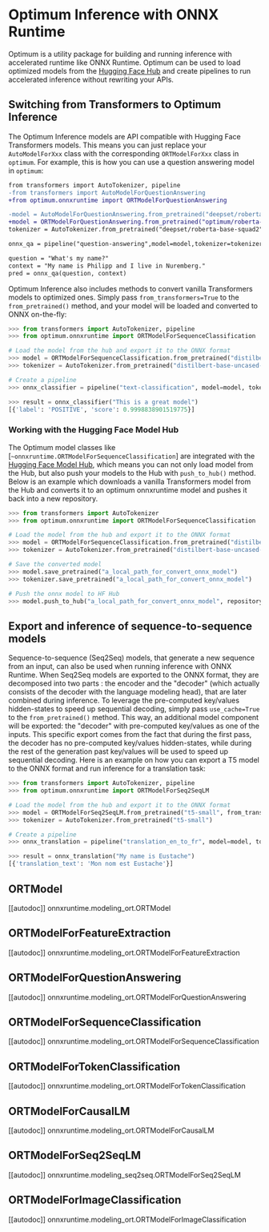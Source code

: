 <!--Copyright 2022 The HuggingFace Team. All rights reserved.

Licensed under the Apache License, Version 2.0 (the "License"); you may not use this file except in compliance with
the License. You may obtain a copy of the License at

http://www.apache.org/licenses/LICENSE-2.0

Unless required by applicable law or agreed to in writing, software distributed under the License is distributed on
an "AS IS" BASIS, WITHOUT WARRANTIES OR CONDITIONS OF ANY KIND, either express or implied. See the License for the
specific language governing permissions and limitations under the License.
-->

# Optimum Inference with ONNX Runtime

Optimum is a utility package for building and running inference with accelerated runtime like ONNX Runtime.
Optimum can be used to load optimized models from the [Hugging Face Hub](hf.co/models) and create pipelines
to run accelerated inference without rewriting your APIs.

## Switching from Transformers to Optimum Inference

The Optimum Inference models are API compatible with Hugging Face Transformers models. This means you can just replace your `AutoModelForXxx` class with the corresponding `ORTModelForXxx` class in `optimum`. For example, this is how you can use a question answering model in `optimum`:

```diff
from transformers import AutoTokenizer, pipeline
-from transformers import AutoModelForQuestionAnswering
+from optimum.onnxruntime import ORTModelForQuestionAnswering

-model = AutoModelForQuestionAnswering.from_pretrained("deepset/roberta-base-squad2") # pytorch checkpoint
+model = ORTModelForQuestionAnswering.from_pretrained("optimum/roberta-base-squad2") # onnx checkpoint
tokenizer = AutoTokenizer.from_pretrained("deepset/roberta-base-squad2")

onnx_qa = pipeline("question-answering",model=model,tokenizer=tokenizer)

question = "What's my name?"
context = "My name is Philipp and I live in Nuremberg."
pred = onnx_qa(question, context)
```

Optimum Inference also includes methods to convert vanilla Transformers models to optimized ones. Simply pass `from_transformers=True` to the `from_pretrained()` method, and your model will be loaded and converted to ONNX on-the-fly:

```python
>>> from transformers import AutoTokenizer, pipeline
>>> from optimum.onnxruntime import ORTModelForSequenceClassification

# Load the model from the hub and export it to the ONNX format
>>> model = ORTModelForSequenceClassification.from_pretrained("distilbert-base-uncased-finetuned-sst-2-english", from_transformers=True)
>>> tokenizer = AutoTokenizer.from_pretrained("distilbert-base-uncased-finetuned-sst-2-english")

# Create a pipeline
>>> onnx_classifier = pipeline("text-classification", model=model, tokenizer=tokenizer)

>>> result = onnx_classifier("This is a great model")
[{'label': 'POSITIVE', 'score': 0.9998838901519775}]
```

### Working with the Hugging Face Model Hub

The Optimum model classes like [`~onnxruntime.ORTModelForSequenceClassification`] are integrated with the [Hugging Face Model Hub](https://hf.co/models), which means you can not only
load model from the Hub, but also push your models to the Hub with `push_to_hub()` method. Below is an example which downloads a vanilla Transformers model
from the Hub and converts it to an optimum onnxruntime model and pushes it back into a new repository.

<!-- TODO: Add Quantizer into example when UX improved -->
```python
>>> from transformers import AutoTokenizer
>>> from optimum.onnxruntime import ORTModelForSequenceClassification

# Load the model from the hub and export it to the ONNX format
>>> model = ORTModelForSequenceClassification.from_pretrained("distilbert-base-uncased-finetuned-sst-2-english", from_transformers=True)
>>> tokenizer = AutoTokenizer.from_pretrained("distilbert-base-uncased-finetuned-sst-2-english")

# Save the converted model
>>> model.save_pretrained("a_local_path_for_convert_onnx_model")
>>> tokenizer.save_pretrained("a_local_path_for_convert_onnx_model")

# Push the onnx model to HF Hub
>>> model.push_to_hub("a_local_path_for_convert_onnx_model", repository_id="my-onnx-repo", use_auth_token=True)
```

## Export and inference of sequence-to-sequence models

Sequence-to-sequence (Seq2Seq) models, that generate a new sequence from an input, can also be used when running inference with ONNX Runtime. When Seq2Seq models are exported to the ONNX format, they are decomposed into two parts : the encoder and the "decoder" (which actually consists of the decoder with the language modeling head), that are later combined during inference.
To leverage the pre-computed key/values hidden-states to speed up sequential decoding, simply pass `use_cache=True` to the `from_pretrained()` method. This way, an additional model component will be exported: the "decoder" with pre-computed key/values as one of the inputs.
This specific export comes from the fact that during the first pass, the decoder has no pre-computed key/values hidden-states, while during the rest of the generation past key/values will be used to speed up sequential decoding.
Here is an example on how you can export a T5 model to the ONNX format and run inference for a translation task:


```python
>>> from transformers import AutoTokenizer, pipeline
>>> from optimum.onnxruntime import ORTModelForSeq2SeqLM

# Load the model from the hub and export it to the ONNX format
>>> model = ORTModelForSeq2SeqLM.from_pretrained("t5-small", from_transformers=True)
>>> tokenizer = AutoTokenizer.from_pretrained("t5-small")

# Create a pipeline
>>> onnx_translation = pipeline("translation_en_to_fr", model=model, tokenizer=tokenizer)

>>> result = onnx_translation("My name is Eustache")
[{'translation_text': 'Mon nom est Eustache'}]
```

## ORTModel

[[autodoc]] onnxruntime.modeling_ort.ORTModel

## ORTModelForFeatureExtraction

[[autodoc]] onnxruntime.modeling_ort.ORTModelForFeatureExtraction

## ORTModelForQuestionAnswering

[[autodoc]] onnxruntime.modeling_ort.ORTModelForQuestionAnswering

## ORTModelForSequenceClassification

[[autodoc]] onnxruntime.modeling_ort.ORTModelForSequenceClassification

## ORTModelForTokenClassification

[[autodoc]] onnxruntime.modeling_ort.ORTModelForTokenClassification

## ORTModelForCausalLM

[[autodoc]] onnxruntime.modeling_ort.ORTModelForCausalLM

## ORTModelForSeq2SeqLM

[[autodoc]] onnxruntime.modeling_seq2seq.ORTModelForSeq2SeqLM

## ORTModelForImageClassification

[[autodoc]] onnxruntime.modeling_ort.ORTModelForImageClassification

